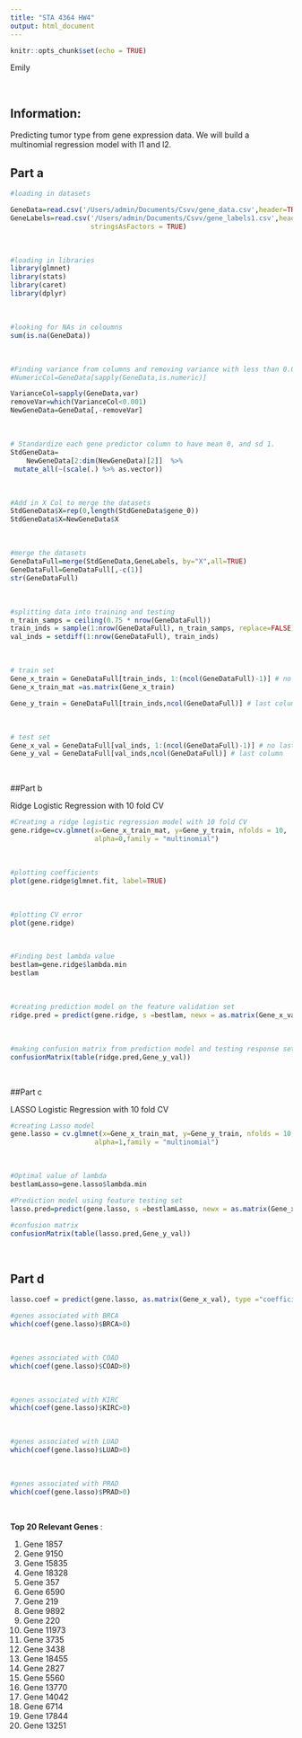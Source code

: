 ```yaml
---
title: "STA 4364 HW4"
output: html_document
---
```


```r
knitr::opts_chunk$set(echo = TRUE)
```

Emily 

<br>

## Information: 

Predicting tumor type from gene expression data. We will build a multinomial regression model with l1 and l2. 

\newline

## Part a 

```r
#loading in datasets

GeneData=read.csv('/Users/admin/Documents/Csvv/gene_data.csv',header=TRUE)
GeneLabels=read.csv('/Users/admin/Documents/Csvv/gene_labels1.csv',header=TRUE,
                    stringsAsFactors = TRUE)


```

<br>

```r
#loading in libraries 
library(glmnet)
library(stats)
library(caret)
library(dplyr)

```

<br>

```r
#looking for NAs in coloumns 
sum(is.na(GeneData))

```

<br>

```r
#Finding variance from columns and removing variance with less than 0.001
#NumericCol=GeneData[sapply(GeneData,is.numeric)]

VarianceCol=sapply(GeneData,var)
removeVar=which(VarianceCol<0.001)
NewGeneData=GeneData[,-removeVar]

```

<br>


```r
# Standardize each gene predictor column to have mean 0, and sd 1.
StdGeneData=
    NewGeneData[2:dim(NewGeneData)[2]]  %>%
 mutate_all(~(scale(.) %>% as.vector))
```

<br>

```r
#Add in X Col to merge the datasets 
StdGeneData$X=rep(0,length(StdGeneData$gene_0))
StdGeneData$X=NewGeneData$X

```


<br>

```r
#merge the datasets 
GeneDataFull=merge(StdGeneData,GeneLabels, by="X",all=TRUE)
GeneDataFull=GeneDataFull[,-c(1)]
str(GeneDataFull)

```

<br>

```r
#splitting data into training and testing
n_train_samps = ceiling(0.75 * nrow(GeneDataFull))
train_inds = sample(1:nrow(GeneDataFull), n_train_samps, replace=FALSE)
val_inds = setdiff(1:nrow(GeneDataFull), train_inds)
```

<br>

```r
# train set 
Gene_x_train = GeneDataFull[train_inds, 1:(ncol(GeneDataFull)-1)] # no last col
Gene_x_train_mat =as.matrix(Gene_x_train)

Gene_y_train = GeneDataFull[train_inds,ncol(GeneDataFull)] # last column

```

<br>

```r
# test set
Gene_x_val = GeneDataFull[val_inds, 1:(ncol(GeneDataFull)-1)] # no last col
Gene_y_val = GeneDataFull[val_inds,ncol(GeneDataFull)] # last column
```

<br>

##Part b

\newline

Ridge Logistic Regression with 10 fold CV

```r
#Creating a ridge logistic regression model with 10 fold CV
gene.ridge=cv.glmnet(x=Gene_x_train_mat, y=Gene_y_train, nfolds = 10,
                     alpha=0,family = "multinomial")
```

<br>

```r
#plotting coefficients
plot(gene.ridge$glmnet.fit, label=TRUE)
```

<br>


```r
#plotting CV error 
plot(gene.ridge)
```
\newline 

<br>

```r
#Finding best lambda value
bestlam=gene.ridge$lambda.min
bestlam
```

<br>

```r
#creating prediction model on the feature validation set
ridge.pred = predict(gene.ridge, s =bestlam, newx = as.matrix(Gene_x_val) , type="class")

```

<br>

```r
#making confusion matrix from prediction model and testing response set
confusionMatrix(table(ridge.pred,Gene_y_val))
```

<br>

##Part c

\newline

LASSO Logistic Regression with 10 fold CV

```r
#creating Lasso model
gene.lasso = cv.glmnet(x=Gene_x_train_mat, y=Gene_y_train, nfolds = 10,
                     alpha=1,family = "multinomial")

```

<br>

```r
#Optimal value of lambda
bestlamLasso=gene.lasso$lambda.min
```


```r
#Prediction model using feature testing set
lasso.pred=predict(gene.lasso, s =bestlamLasso, newx = as.matrix(Gene_x_val),type="class")

```


```r
#confusion matrix
confusionMatrix(table(lasso.pred,Gene_y_val))

```

<br>

## Part d

```r

lasso.coef = predict(gene.lasso, as.matrix(Gene_x_val), type ="coefficients", s = bestlamLasso)
```


```r
#genes associated with BRCA 
which(coef(gene.lasso)$BRCA>0)
```

<br>


```r
#genes associated with COAD
which(coef(gene.lasso)$COAD>0)
```


<br>

```r
#genes associated with KIRC
which(coef(gene.lasso)$KIRC>0)
```

<br>

```r
#genes associated with LUAD
which(coef(gene.lasso)$LUAD>0)
```

<br>

```r
#genes associated with PRAD
which(coef(gene.lasso)$PRAD>0)

```

<br>

**Top 20 Relevant Genes **:

\newline

1. Gene 1857
2. Gene 9150
3. Gene 15835 
4. Gene 18328 
5. Gene 357 
6. Gene  6590
7. Gene 219
8. Gene  9892 
9. Gene 220
10. Gene 11973 
11. Gene 3735
12. Gene 3438 
13. Gene 18455
14. Gene 2827
15. Gene  5560
16. Gene 13770
17. Gene 14042
18. Gene 6714
19. Gene 17844
20. Gene 13251


















